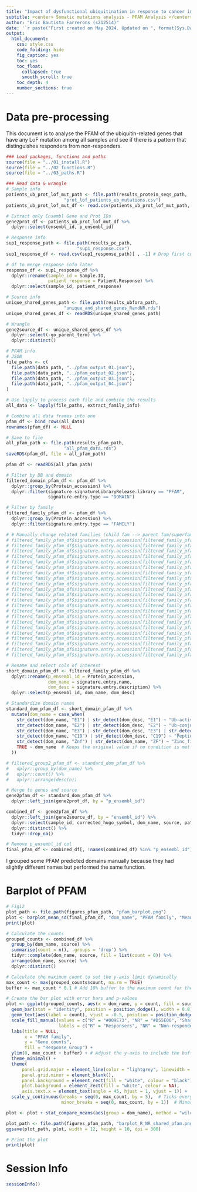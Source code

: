 ```yaml
---
title: "Impact of dysfunctional ubiquitination in response to cancer immunotherapy"
subtitle: <center> Somatic mutations analysis - PFAM Analysis </center>
author: "Eric Bautista Farrerons (s212514)"
date: '`r paste("First created on May 2024. Updated on ", format(Sys.Date(), "%d %B %Y"))`'
output:
  html_document:
    css: style.css
    code_folding: hide
    fig_caption: yes
    toc: yes
    toc_float:
      collapsed: true
      smooth_scroll: true
    toc_depth: 4
    number_sections: true
---
```


# Data pre-processing

This document is to analyse the PFAM of the ubiquitin-related genes that have any LoF mutation among all samples and see if there is a pattern that distinguishes responders from non-responders.

```r
### Load packages, functions and paths
source(file = "../01_install.R")
source(file = "../02_functions.R")
source(file = "../03_paths.R")

### Read data & wrangle
# Sample info
patients_ub_prot_lof_mut_path <- file.path(results_protein_seqs_path, 
                      "prot_lof_patients_ub_mutations.csv")
patients_ub_prot_lof_mut_df <- read.csv(patients_ub_prot_lof_mut_path, header = TRUE)[ , -1]

# Extract only Ensembl Gene and Prot IDs
gene2prot_df <- patients_ub_prot_lof_mut_df %>% 
  dplyr::select(ensembl_id, p_ensembl_id)

# Response info
sup1_response_path <- file.path(results_pc_path, 
                           "sup1_response.csv")
sup1_response_df <- read.csv(sup1_response_path)[ , -1] # Drop first column

# df to merge response info later
response_df <- sup1_response_df %>% 
  dplyr::rename(sample_id = Sample.ID,
                patient_response = Patient.Response) %>% 
  dplyr::select(sample_id, patient_response)

# Source info
unique_shared_genes_path <- file.path(results_ubfora_path, 
                      "unique_and_shared_genes_RandNR.rds")
unique_shared_genes_df <- readRDS(unique_shared_genes_path)

# Wrangle
gene2source_df <- unique_shared_genes_df %>% 
  dplyr::select(-go_parent_term) %>% 
  dplyr::distinct()

# PFAM info
# JSON
file_paths <- c(
  file.path(data_path, "../pfam_output_01.json"),
  file.path(data_path, "../pfam_output_02.json"),
  file.path(data_path, "../pfam_output_03.json"),
  file.path(data_path, "../pfam_output_04.json")
)

# Use lapply to process each file and combine the results
all_data <- lapply(file_paths, extract_family_info)

# Combine all data frames into one
pfam_df <- bind_rows(all_data)
rownames(pfam_df) <- NULL

# Save to file
all_pfam_path <- file.path(results_pfam_path, 
                      "all_pfam_data.rds")
saveRDS(pfam_df, file = all_pfam_path)

pfam_df <- readRDS(all_pfam_path)

# Filter by DB and domain
filtered_domain_pfam_df <- pfam_df %>%
  dplyr::group_by(Protein_accession) %>%
  dplyr::filter(signature.signatureLibraryRelease.library == "PFAM",
                signature.entry.type == "DOMAIN")

# Filter by family
filtered_family_pfam_df <- pfam_df %>%
  dplyr::group_by(Protein_accession) %>%
  dplyr::filter(signature.entry.type == "FAMILY")

# # Manually change related families (child fam --> parent fam/superfam)
# filtered_family_pfam_df$signature.entry.accession[filtered_family_pfam_df$signature.entry.accession == "IPR003977"] <- "IPR031127"
# filtered_family_pfam_df$signature.entry.accession[filtered_family_pfam_df$signature.entry.accession == "IPR045093"] <- "IPR036317"
# filtered_family_pfam_df$signature.entry.accession[filtered_family_pfam_df$signature.entry.accession == "IPR033010"] <- "IPR015943"
# filtered_family_pfam_df$signature.entry.accession[filtered_family_pfam_df$signature.entry.accession == "IPR017096"] <- "IPR015915"
# filtered_family_pfam_df$signature.entry.accession[filtered_family_pfam_df$signature.entry.accession == "IPR050164"] <- "IPR038765"
# filtered_family_pfam_df$signature.entry.accession[filtered_family_pfam_df$signature.entry.accession == "IPR014764"] <- "IPR042460"
# filtered_family_pfam_df$signature.entry.accession[filtered_family_pfam_df$signature.entry.accession == "IPR047144"] <- "IPR038227"
# filtered_family_pfam_df$signature.entry.accession[filtered_family_pfam_df$signature.entry.accession == "IPR050185"] <- "IPR038765"
# filtered_family_pfam_df$signature.entry.accession[filtered_family_pfam_df$signature.entry.accession == "IPR045886"] <- "IPR035985"
# filtered_family_pfam_df$signature.entry.accession[filtered_family_pfam_df$signature.entry.accession == "IPR018075"] <- "IPR038252"
# filtered_family_pfam_df$signature.entry.accession[filtered_family_pfam_df$signature.entry.accession == "IPR000011"] <- "IPR035985"
# filtered_family_pfam_df$signature.entry.accession[filtered_family_pfam_df$signature.entry.accession == "IPR044635"] <- "IPR038765"
# filtered_family_pfam_df$signature.entry.accession[filtered_family_pfam_df$signature.entry.accession == "IPR033509"] <- "IPR037197"
# filtered_family_pfam_df$signature.entry.accession[filtered_family_pfam_df$signature.entry.accession == "IPR023237"] <- "IPR023235"
# filtered_family_pfam_df$signature.entry.accession[filtered_family_pfam_df$signature.entry.accession == "IPR039398"] <- "IPR039399"
# filtered_family_pfam_df$signature.entry.accession[filtered_family_pfam_df$signature.entry.accession == "IPR050648"] <- "IPR032675"
# filtered_family_pfam_df$signature.entry.accession[filtered_family_pfam_df$signature.entry.accession == "IPR051210"] <- "IPR009091"
# filtered_family_pfam_df$signature.entry.accession[filtered_family_pfam_df$signature.entry.accession == "IPR051550"] <- "IPR011050"
# filtered_family_pfam_df$signature.entry.accession[filtered_family_pfam_df$signature.entry.accession == "IPR051709"] <- "IPR009091"
# filtered_family_pfam_df$signature.entry.accession[filtered_family_pfam_df$signature.entry.accession == "IPR030661"] <- "IPR035985"
# filtered_family_pfam_df$signature.entry.accession[filtered_family_pfam_df$signature.entry.accession == "IPR039852"] <- "IPR016024"
# filtered_family_pfam_df$signature.entry.accession[filtered_family_pfam_df$signature.entry.accession == "IPR045151"] <- "IPR036322"

# Rename and select cols of interest
short_domain_pfam_df <- filtered_family_pfam_df %>% 
  dplyr::rename(p_ensembl_id = Protein_accession,
                dom_name = signature.entry.name,
                dom_desc = signature.entry.description) %>% 
  dplyr::select(p_ensembl_id, dom_name, dom_desc)

# Standardize domain names
standard_dom_pfam_df <- short_domain_pfam_df %>%
  mutate(dom_name = case_when(
    str_detect(dom_name, "E1") | str_detect(dom_desc, "E1") ~ "Ub-activating_E1",
    str_detect(dom_name, "E2") | str_detect(dom_desc, "E2") ~ "Ub-conjugting_E2",
    str_detect(dom_name, "E3") | str_detect(dom_desc, "E3") | str_detect(dom_name, "HECT_dom") | str_detect(dom_name, "RING") ~ "Ub-prot_ligase_E3",
    str_detect(dom_name, "C19") | str_detect(dom_desc, "C19") ~ "Peptidase_C19",
    str_detect(dom_name, "Znf") | str_detect(dom_name, "ZF") ~ "Zinc_finger",
    TRUE ~ dom_name  # Keeps the original value if no condition is met
  ))

# filtered_group2_pfam_df <- standard_dom_pfam_df %>%
#   dplyr::group_by(dom_name) %>%
#   dplyr::count() %>%
#   dplyr::arrange(desc(n))

# Merge to genes and source
gene2pfam_df <- standard_dom_pfam_df %>% 
  dplyr::left_join(gene2prot_df, by = "p_ensembl_id")

combined_df <- gene2pfam_df %>% 
  dplyr::left_join(gene2source_df, by = "ensembl_id") %>% 
  dplyr::select(sample_id, corrected_hugo_symbol, dom_name, source, patient_response) %>% 
  dplyr::distinct() %>% 
  tidyr::drop_na()

# Remove p_ensembl_id col
final_pfam_df <- combined_df[, !names(combined_df) %in% "p_ensembl_id"]
```

I grouped some PFAM predicted domains manually because they had slightly different names but performed the same function.

<!-- # Clustering based on PFAM: Heat map -->

<!-- ## R, NR and shared Heat map -->

<!-- ```{r, message=FALSE, warning=FALSE, fig.width=20, fig.height=20} -->
<!-- plot_path <- file.path(figures_pfam_path, "pfam_tile_R_NR_shared.png") -->
<!-- plot <- tile_plot_pfam(combined_df, plot_path, NULL, 15, 15) -->
<!-- print(plot) -->
<!-- ggsave(plot_path, plot, height = 20, width = 20, dpi = 300) -->
<!-- ``` -->

# Barplot of PFAM

```r
# Fig12
plot_path <- file.path(figures_pfam_path, "pfam_barplot.png")
plot <- barplot_mean_sd(final_pfam_df, "dom_name", "PFAM family", "Mean protein counts", 10, 4, -10.1, 0.5, 3, plot_path)
print(plot)
```

```r
# Calculate the counts
grouped_counts <- combined_df %>%
  group_by(dom_name, source) %>%
  summarise(count = n(), .groups = 'drop') %>% 
  tidyr::complete(dom_name, source, fill = list(count = 0)) %>%
  arrange(dom_name, source) %>% 
  dplyr::distinct()

# Calculate the maximum count to set the y-axis limit dynamically
max_count <- max(grouped_counts$count, na.rm = TRUE)
buffer <- max_count * 0.1 # Add 10% buffer to the maximum count for the labels

# Create the bar plot with error bars and p-values
plot <- ggplot(grouped_counts, aes(x = dom_name, y = count, fill = source)) +
  geom_bar(stat = "identity", position = position_dodge(), width = 0.8) +  # dodge position to place bars side by side
  geom_text(aes(label = count), vjust = -0.5, position = position_dodge(0.9)) +  # Exclude "0" labels
  scale_fill_manual(values = c("R" = "#009E73", "NR" = "#D55E00", "Shared" = "#CC79A7"),
                    labels = c("R" = "Responsers", "NR" = "Non-responders", "Shared" = "Shared")) +
  labs(title = NULL,
       x = "PFAM family",
       y = "Gene counts",
       fill = "Response Group") +
  ylim(0, max_count + buffer) + # Adjust the y-axis to include the buffer
  theme_minimal() +
  theme(
      panel.grid.major = element_line(color = "lightgrey", linewidth = 0.5),
      panel.grid.minor = element_blank(),
      panel.background = element_rect(fill = "white", colour = "black"),
      plot.background = element_rect(fill = "white", colour = NA),
      axis.text.x = element_text(angle = 45, hjust = 1, vjust = 1)) +  # Rotate X-axis labels for better readability
  scale_y_continuous(breaks = seq(0, max_count, by = 5),  # Ticks every 5 units
                     minor_breaks = seq(0, max_count, by = 1))  # Minor ticks every 1 unit

plot <- plot + stat_compare_means(aes(group = dom_name), method = "wilcox.test", label = "p.format", vjust = -2)

plot_path <- file.path(figures_pfam_path, "barplot_R_NR_shared_pfam.png")
ggsave(plot_path, plot, width = 12, height = 10, dpi = 300)

# Print the plot
print(plot)
```

<!-- ```{r} -->
<!-- library(dplyr) -->
<!-- library(tidyr) -->
<!-- library(ggplot2) -->
<!-- library(ggpubr) -->

<!-- # Sample data frame (replace with your actual data) -->
<!-- # combined_df <- your_data_frame_here -->

<!-- # Calculate the counts -->
<!-- grouped_counts <- combined_df %>% -->
<!--   group_by(dom_name, source) %>% -->
<!--   summarise(count = n(), .groups = 'drop') %>%  -->
<!--   tidyr::complete(dom_name, source, fill = list(count = 0)) %>% -->
<!--   arrange(dom_name, source) %>%  -->
<!--   dplyr::distinct() -->

<!-- # Perform Kruskal-Wallis test for each dom_name -->
<!-- kruskal_results <- grouped_counts %>% -->
<!--   group_by(dom_name) %>% -->
<!--   summarise( -->
<!--     p_value = if (n_distinct(source) > 1) kruskal.test(count ~ source)$p.value else NA, -->
<!--     .groups = 'drop' -->
<!--   ) -->

<!-- # If needed, perform pairwise Wilcoxon tests with p-value adjustment -->
<!-- pairwise_results <- grouped_counts %>% -->
<!--   dplyr::group_by(dom_name) %>% -->
<!--   do({ -->
<!--     data = . -->
<!--     if (n_distinct(data$source) > 1) { -->
<!--       rstatix::pairwise_wilcox_test(data$count, data$source, p.adjust.method = "BH") %>% -->
<!--         .$p.value %>% -->
<!--         as.data.frame() %>% -->
<!--         dplyr::rename(p_value = V1) %>% -->
<!--         dplyr::mutate(test = rownames(.)) -->
<!--     } else { -->
<!--       data.frame(p_value = NA, test = NA) -->
<!--     } -->
<!--   }) %>% -->
<!--   dplyr::filter(!is.na(test)) -->

<!-- # Combine counts with Kruskal-Wallis p-values -->
<!-- stats_table <- grouped_counts %>% -->
<!--   left_join(kruskal_results, by = "dom_name") %>% -->
<!--   pivot_wider(names_from = source, values_from = count, values_fill = list(count = 0)) %>% -->
<!--   rename(kruskal_p_value = p_value) -->

<!-- # Print the statistics table -->
<!-- print(stats_table) -->

<!-- # Save the table to a CSV file -->
<!-- # write.csv(stats_table, file.path(results_pfam_path, "pfam_stats_table.csv"), row.names = FALSE) -->

<!-- # Plotting -->
<!-- max_count <- max(grouped_counts$count, na.rm = TRUE) -->
<!-- buffer <- max_count * 0.1  # Add 10% buffer to the maximum count for the labels -->

<!-- plot <- ggplot(grouped_counts, aes(x = dom_name, y = count, fill = source)) + -->
<!--   geom_bar(stat = "identity", position = position_dodge(), width = 0.8) +  # dodge position to place bars side by side -->
<!--   geom_text(aes(label = count), vjust = -0.5, position = position_dodge(0.9)) +  # Exclude "0" labels -->
<!--   scale_fill_manual(values = c("R" = "#009E73", "NR" = "#D55E00", "Shared" = "#CC79A7"), -->
<!--                     labels = c("R" = "Responders", "NR" = "Non-responders", "Shared" = "Shared")) + -->
<!--   labs(title = NULL, -->
<!--        x = "PFAM family", -->
<!--        y = "Gene counts", -->
<!--        fill = "Response Group") + -->
<!--   ylim(0, max_count + buffer) +  # Adjust the y-axis to include the buffer -->
<!--   theme_minimal() + -->
<!--   theme( -->
<!--       panel.grid.major = element_line(color = "lightgrey", linewidth = 0.5), -->
<!--       panel.grid.minor = element_blank(), -->
<!--       panel.background = element_rect(fill = "white", colour = "black"), -->
<!--       plot.background = element_rect(fill = "white", colour = NA), -->
<!--       axis.text.x = element_text(angle = 45, hjust = 1, vjust = 1)) +  # Rotate X-axis labels for better readability -->
<!--   scale_y_continuous(breaks = seq(0, max_count, by = 5),  # Ticks every 5 units -->
<!--                      minor_breaks = seq(0, max_count, by = 1)) +  # Minor ticks every 1 unit -->
<!--   stat_compare_means(aes(group = source), method = "kruskal.test", label = "p.format", vjust = -2) -->

<!-- # plot_path <- file.path(figures_pfam_path, "barplot_R_NR_shared_pfam.png") -->
<!-- # ggsave(plot_path, plot, width = 12, height = 10, dpi = 300) -->

<!-- print(plot) -->
<!-- ``` -->

# Session Info

```r
sessionInfo()
```
